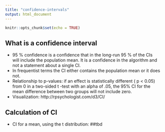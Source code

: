 ```yaml
---
title: "confidence-intervals"
output: html_document
---
```


```r
knitr::opts_chunk$set(echo = TRUE)
```

## What is a confidence interval

* 95 % confidence is a confidence that in the long-run 95 % of the CIs will include the population mean. It is a confidence in the algorithm and not a statement about a single CI.
* In frequentist terms the CI either contains the population mean or it does not. 
* Relationship to p-values: if an effect is statistically different ( p < 0.05) from 0 in a
two-sided t -test with an alpha of .05, the 95% CI for the mean difference between two
groups will not include zero.
* Visualization: http://rpsychologist.com/d3/CI/

## Calculation of CI
* CI for a mean, using the t distribution:
##tbd

